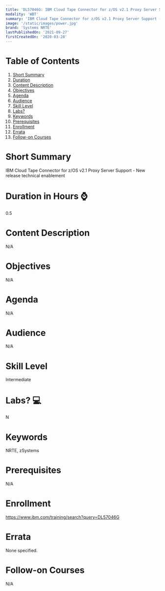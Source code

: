 ```yaml
---
title: 'DL57046G: IBM Cloud Tape Connector for z/OS v2.1 Proxy Server Support - New release technical enablement'
modality: 'WBT'
summary: 'IBM Cloud Tape Connector for z/OS v2.1 Proxy Server Support - New release technical enablement'
image: '/static/images/power.jpg'
brand: 'Systems NRTE'
lastPublishedOn: '2021-09-27'
firstCreatedOn: '2020-03-28'
---
```

# Table of Contents
1.  [Short Summary](#short-summary)
2.  [Duration](#duration-in-hours-)
3.  [Content Description](#content-description)
4.  [Objectives](#objectives)
5.  [Agenda](#agenda)
6.  [Audience](#audience)
7.  [Skill Level](#skill-level)
8.  [Labs?](#labs-)
9.  [Keywords](#keywords)
10. [Prerequisites](#prerequisites)
11. [Enrollment](#enrollment)
12. [Errata](#errata)
13. [Follow-on Courses](#follow-on-courses)

# Short Summary
IBM Cloud Tape Connector for z/OS v2.1 Proxy Server Support - New release technical enablement

# Duration in Hours ⌚
0.5

# Content Description
N/A

# Objectives
N/A

# Agenda
N/A

# Audience
N/A

# Skill Level
Intermediate        

# Labs? 💻
N

# Keywords
NRTE, zSystems

# Prerequisites
N/A

# Enrollment
https://www.ibm.com/training/search?query=DL57046G

# Errata
None specified.

# Follow-on Courses
N/A

